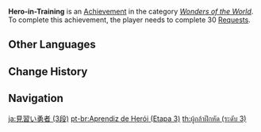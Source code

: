 {{Achievement Infobox
|title        = Hero-in-Training
|id           = 81031
|order id     = 1032
|category     = Wonders of the World
|description  = Complete 30 [[Requests]].
|requirements = 
|primogems    = 20
|tracking     = Tracks the total of completed Requests.
|topic        = Reputation;Request
|set          = Hero-in-Training
|tier         = 3
|tiers_total  = 3
|type         = Exploration
}}
'''Hero-in-Training''' is an [[Achievement]] in the category ''[[Wonders of the World]]''. To complete this achievement, the player needs to complete 30 [[Requests]].
<!--
==Trivia==

==Video Guides==
{{EVT
|video1   = 
|caption1 = 
}}
-->
==Other Languages==
{{Transclude|Hero-in-Training|Other Languages}}

==Change History==
{{Change History|1.1}}
<!--
==References==
{{Reflist}}
-->
==Navigation==
{{Achievement Navbox}}

[[ja:見習い勇者 (3段)]]
[[pt-br:Aprendiz de Herói (Etapa 3)]]
[[th:ผู้กล้าฝึกหัด (ระดับ 3)]]